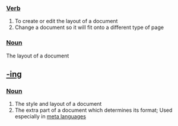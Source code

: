 ===[[Verb]]===
# To create or edit the layout of a document
# Change a document so it will fit onto a different type of page
===[[Noun]]===
The layout of a document 

==[[-ing]]==
===[[Noun]]===
# The style and layout of a document
# The extra part of a document which determines its format; Used especially in [[meta languages]]